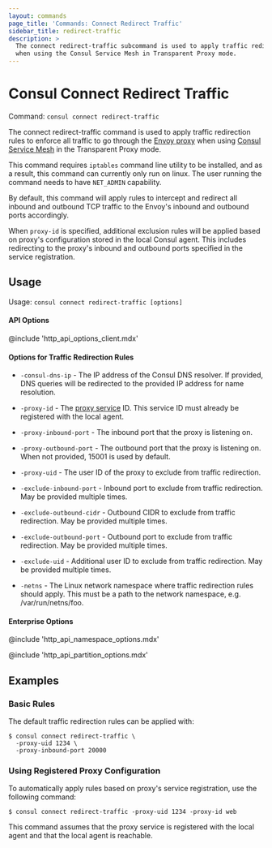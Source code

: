 ```yaml
---
layout: commands
page_title: 'Commands: Connect Redirect Traffic'
sidebar_title: redirect-traffic
description: >
  The connect redirect-traffic subcommand is used to apply traffic redirection rules
  when using the Consul Service Mesh in Transparent Proxy mode.
---
```


# Consul Connect Redirect Traffic

Command: `consul connect redirect-traffic`

The connect redirect-traffic command is used to apply traffic redirection rules to enforce
all traffic to go through the [Envoy proxy](https://envoyproxy.io) when using [Consul
Service Mesh](/docs/connect/) in the Transparent Proxy mode.

This command requires `iptables` command line utility to be installed,
and as a result, this command can currently only run on linux.
The user running the command needs to have `NET_ADMIN` capability.

By default, this command will apply rules to intercept and redirect all inbound and outbound
TCP traffic to the Envoy's inbound and outbound ports accordingly.

When `proxy-id` is specified, additional exclusion rules will be applied based on proxy's
configuration stored in the local Consul agent. This includes redirecting to the proxy's
inbound and outbound ports specified in the service registration.

## Usage

Usage: `consul connect redirect-traffic [options]`

#### API Options

@include 'http_api_options_client.mdx'

#### Options for Traffic Redirection Rules

- `-consul-dns-ip` - The IP address of the Consul DNS resolver. If provided, DNS queries will be redirected to the provided IP address for name resolution.

- `-proxy-id` - The [proxy service](/docs/connect/registration/service-registration) ID.
  This service ID must already be registered with the local agent.

- `-proxy-inbound-port` - The inbound port that the proxy is listening on.

- `-proxy-outbound-port` - The outbound port that the proxy is listening on. When not provided, 15001 is used by default.

- `-proxy-uid` - The user ID of the proxy to exclude from traffic redirection.

- `-exclude-inbound-port` - Inbound port to exclude from traffic redirection. May be provided multiple times.

- `-exclude-outbound-cidr` -  Outbound CIDR to exclude from traffic redirection. May be provided multiple times.

- `-exclude-outbound-port` - Outbound port to exclude from traffic redirection. May be provided multiple times.

- `-exclude-uid` - Additional user ID to exclude from traffic redirection. May be provided multiple times.

- `-netns` - The Linux network namespace where traffic redirection rules should apply.
  This must be a path to the network namespace, e.g. /var/run/netns/foo.

#### Enterprise Options

@include 'http_api_namespace_options.mdx'

@include 'http_api_partition_options.mdx'

## Examples

### Basic Rules

The default traffic redirection rules can be applied with:

```shell-session
$ consul connect redirect-traffic \
  -proxy-uid 1234 \
  -proxy-inbound-port 20000
```

### Using Registered Proxy Configuration

To automatically apply rules based on proxy's service registration, use the following command:

```shell-session
$ consul connect redirect-traffic -proxy-uid 1234 -proxy-id web
```

This command assumes that the proxy service is registered with the local agent
and that the local agent is reachable.
